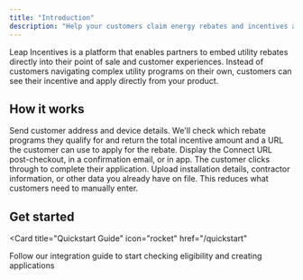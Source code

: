 ```yaml
---
title: "Introduction"
description: "Help your customers claim energy rebates and incentives at the point of sale"
---
```


Leap Incentives is a platform that enables partners to embed utility rebates directly into their point of sale and customer experiences. Instead of customers navigating complex utility programs on their own, customers can see their incentive and apply directly from your product.

## How it works

<Steps>
  <Step title="Check eligibility">
    Send customer address and device details. We'll check which rebate programs they qualify for and return the total incentive amount and a URL the customer can use to apply for the rebate.
  </Step>
  <Step title="Embed the application">
    Display the Connect URL post-checkout, in a confirmation email, or in app. The customer clicks through to complete their application.
  </Step>
  <Step title="Provide supporting data">
    Upload installation details, contractor information, or other data you already have on file. This reduces what customers need to manually enter.
  </Step>
</Steps>

## Get started

<Card
  title="Quickstart Guide"
  icon="rocket"
  href="/quickstart"
>
  Follow our integration guide to start checking eligibility and creating applications
</Card>
